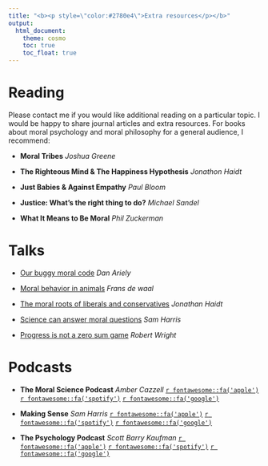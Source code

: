 ```yaml
---
title: "<b><p style=\"color:#2780e4\">Extra resources</p></b>"
output:
  html_document:
    theme: cosmo
    toc: true
    toc_float: true
---
```


# **Reading**
Please contact me if you would like additional reading on a particular topic. I would be happy to share journal articles and extra resources. For books about moral psychology and moral philosophy for a general audience, I recommend:

- **Moral Tribes** *Joshua Greene*

- **The Righteous Mind & The Happiness Hypothesis** *Jonathon Haidt*

- **Just Babies & Against Empathy** *Paul Bloom*

- **Justice: What's the right thing to do?** *Michael Sandel*

- **What It Means to Be Moral** *Phil Zuckerman*

# **Talks**

- [Our buggy moral code](https://www.ted.com/talks/dan_ariely_our_buggy_moral_code?language=en) *Dan Ariely*

- [Moral behavior in animals](https://www.ted.com/talks/frans_de_waal_moral_behavior_in_animals?language=en) *Frans de waal*


- [The moral roots of liberals and conservatives](https://www.ted.com/talks/jonathan_haidt_the_moral_roots_of_liberals_and_conservatives) *Jonathan Haidt*

- [Science can answer moral questions](https://www.ted.com/talks/sam_harris_science_can_answer_moral_questions) *Sam Harris*


- [Progress is not a zero sum game](https://www.ted.com/talks/robert_wright_progress_is_not_a_zero_sum_game) *Robert Wright*



# **Podcasts**

- **The Moral Science Podcast** *Amber Cazzell* [`r fontawesome::fa('apple')`](https://podcasts.apple.com/us/podcast/the-moral-science-podcast/id1468695145) [`r fontawesome::fa('spotify')`](https://open.spotify.com/show/0GaXHC2UcuErWfKlMl3dcf) [`r fontawesome::fa('google')`](https://podcasts.google.com/feed/aHR0cHM6Ly9hbmNob3IuZm0vcy9iZGRjYmM4L3BvZGNhc3QvcnNz?hl=en)

- **Making Sense** *Sam Harris* [`r fontawesome::fa('apple')`](https://podcasts.apple.com/us/podcast/making-sense-with-sam-harris/id733163012) [`r fontawesome::fa('spotify')`](https://open.spotify.com/show/5rgumWEx4FsqIY8e1wJNAk) [`r fontawesome::fa('google')`](https://podcasts.google.com/feed/aHR0cDovL3dha2luZ3VwLmxpYnN5bi5jb20vcnNz/episode/NGZmZGJiNGZjYWJkNGYzMDlmMDQ0ZjM4Y2MwZGJjN2E)

- **The Psychology Podcast** *Scott Barry Kaufman* [`r fontawesome::fa('apple')`](https://podcasts.apple.com/us/podcast/the-psychology-podcast-with-scott-barry-kaufman/id942777522) [`r fontawesome::fa('spotify')`](https://open.spotify.com/show/4POIiQQjnQOuz0AqnLk3KZ) [`r fontawesome::fa('google')`](https://podcasts.google.com/feed/aHR0cHM6Ly9hbmNob3IuZm0vcy8yZjU1YmZjMC9wb2RjYXN0L3Jzcw==)
